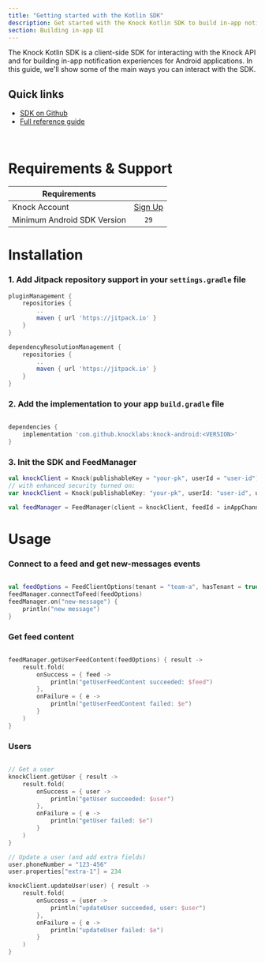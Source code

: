 ```yaml
---
title: "Getting started with the Kotlin SDK"
description: Get started with the Knock Kotlin SDK to build in-app notification experiences.
section: Building in-app UI
---
```


The Knock Kotlin SDK is a client-side SDK for interacting with the Knock API and for building in-app notification experiences for Android applications. In this guide, we'll show some of the main ways you can interact with the SDK.

## Quick links

- [SDK on Github](https://github.com/knocklabs/knock-android)
- [Full reference guide](/in-app-ui/android/reference)


&emsp;
# Requirements & Support

| Requirements | |
| ------------ | :---------: |
| Knock Account | [Sign Up](https://dashboard.knock.app/signup) |
| Minimum Android SDK Version | `29` |


# Installation

### 1. Add Jitpack repository support in your `settings.gradle` file

```gradle
pluginManagement {
    repositories {
        ..
        maven { url 'https://jitpack.io' }
    }
}

dependencyResolutionManagement {
    repositories {
        ..
        maven { url 'https://jitpack.io' }
    }
}
```

### 2. Add the implementation to your app `build.gradle` file

```gradle&emsp;

dependencies {
    implementation 'com.github.knocklabs:knock-android:<VERSION>'
}
```

### 3. Init the SDK and FeedManager

```kotlin
val knockClient = Knock(publishableKey = "your-pk", userId = "user-id")
// with enhanced security turned on:
var knockClient = Knock(publishableKey: "your-pk", userId: "user-id", userToken: "your-user-token")

val feedManager = FeedManager(client = knockClient, feedId = inAppChannelId)
```

# Usage

### Connect to a feed and get new-messages events

```kotlin

val feedOptions = FeedClientOptions(tenant = "team-a", hasTenant = true)
feedManager.connectToFeed(feedOptions)
feedManager.on("new-message") {
    println("new message")
}

```

### Get feed content

```kotlin

feedManager.getUserFeedContent(feedOptions) { result ->
    result.fold(
        onSuccess = { feed ->
            println("getUserFeedContent succeeded: $feed")
        },
        onFailure = { e ->
            println("getUserFeedContent failed: $e")
        }
    )
}

```

### Users

```kotlin

// Get a user
knockClient.getUser { result ->
    result.fold(
        onSuccess = { user ->
            println("getUser succeeded: $user")
        },
        onFailure = { e ->
            println("getUser failed: $e")
        }
    )
}

// Update a user (and add extra fields)
user.phoneNumber = "123-456"
user.properties["extra-1"] = 234

knockClient.updateUser(user) { result ->
    result.fold(
        onSuccess = {user ->
            println("updateUser succeeded, user: $user")
        },
        onFailure = { e ->
            println("updateUser failed: $e")
        }
    )
}

```

